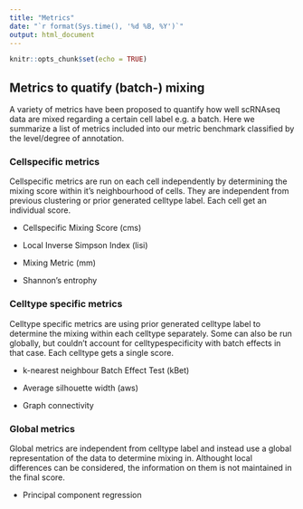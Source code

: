 ```yaml
---
title: "Metrics"
date: "`r format(Sys.time(), '%d %B, %Y')`"
output: html_document
---
```


```r
knitr::opts_chunk$set(echo = TRUE)
```

## Metrics to quatify (batch-) mixing 

A variety of metrics have been proposed to quantify how well scRNAseq data are mixed regarding a certain cell label e.g. a batch.
Here we summarize a list of metrics included into our metric benchmark classified by the level/degree of annotation.

### Cellspecific metrics
Cellspecific metrics are run on each cell independently by determining the mixing score within it's neighbourhood of cells.
They are independent from previous clustering or prior generated celltype label. Each cell get an individual score.

+ Cellspecific Mixing Score (cms)
  
+ Local Inverse Simpson Index (lisi)  
  
+ Mixing Metric (mm)  

+ Shannon's entrophy  
  
### Celltype specific metrics 
Celltype specific metrics are using prior generated celltype label to determine the mixing within each celltype separately. Some can also be run globally, but couldn't account for celltypespecificity with batch effects in that case. Each celltype gets a single score.

+ k-nearest neighbour Batch Effect Test (kBet)  
  
+ Average silhouette width (aws)

+ Graph connectivity

### Global metrics  
Global metrics are independent from celltype label and instead use a global representation of the data to determine mixing in.
Althought local differences can be considered, the information on them is not maintained in the final score.

+ Principal component regression


  
  
  
